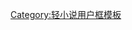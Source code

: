 {{Userbox
  |border-c = #0000ff
  |border-s = 2
  |id-c     = #000000
  |id-s     = 12
  |id-fc    = #000000
  |info-c   = #00ffff
  |info-s   = 10
  |info-fc  = #ff8c00
  |id       = 
  |info     = 這個用戶有很強的精神能量，並且會駕駛'''[[失落的宇宙|Lost Ship]]'''或是以它代步。
  |nocat = {{{nocat|}}}
  |usercategory= 喜歡失落的宇宙的維基人
}}<noinclude>
[[Category:轻小说用户框模板]]
</noinclude>